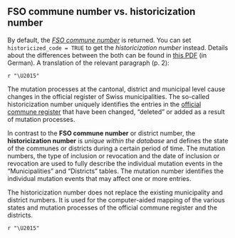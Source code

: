 ## FSO commune number vs. historicization number

By default, the [_FSO commune number_](https://de.wikipedia.org/wiki/Gemeindenummer) is returned. You can set `historicized_code = TRUE` to get the _historicization number_ instead. Details about the differences between the both can be found in [this PDF](https://www.bfs.admin.ch/bfs/de/home/grundlagen/agvch/historisiertes-gemeindeverzeichnis.assetdetail.4062821.html) (in German). A translation of the relevant paragraph (p. 2):

`r "\U2015"`

The mutation processes at the cantonal, district and municipal level cause changes in the official register of Swiss municipalities. The so-called historicization number uniquely identifies the entries in the [official commune register](https://www.bfs.admin.ch/bfs/en/home/basics/swiss-official-commune-register.html) that have been changed, "deleted" or added as a result of mutation processes.

In contrast to the **FSO commune number** or district number, the **historicization number** is _unique within the database_ and defines the state of the communes or districts during a certain period of time. The mutation numbers, the type of inclusion or revocation and the date of inclusion or revocation are used to fully describe the individual mutation events in the "Municipalities" and "Districts" tables. The mutation number identifies the individual mutation events that may affect one or more entries.

The historicization number does not replace the existing municipality and district numbers. It is used for the computer-aided mapping of the various states and mutation processes of the official commune register and the districts.

`r "\U2015"`
